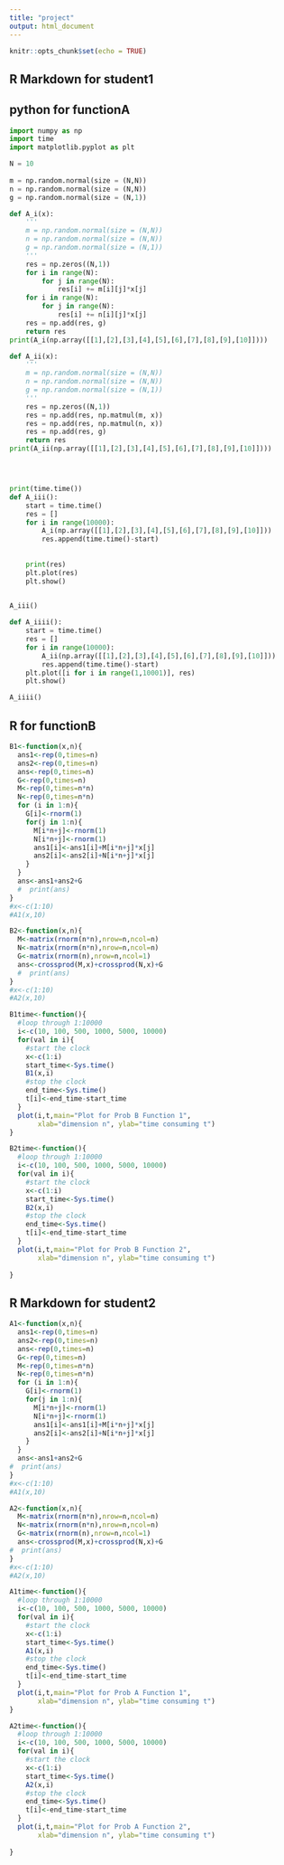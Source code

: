 ```yaml
---
title: "project"
output: html_document
---
```


```r
knitr::opts_chunk$set(echo = TRUE)
```

## R Markdown for student1
## python for functionA
```python

import numpy as np
import time
import matplotlib.pyplot as plt

N = 10
    
m = np.random.normal(size = (N,N))
n = np.random.normal(size = (N,N))
g = np.random.normal(size = (N,1))

def A_i(x):
    '''
    m = np.random.normal(size = (N,N))
    n = np.random.normal(size = (N,N))
    g = np.random.normal(size = (N,1))
    '''
    res = np.zeros((N,1))
    for i in range(N):
        for j in range(N):
            res[i] += m[i][j]*x[j]
    for i in range(N):
        for j in range(N):
            res[i] += n[i][j]*x[j]
    res = np.add(res, g)
    return res
print(A_i(np.array([[1],[2],[3],[4],[5],[6],[7],[8],[9],[10]])))

def A_ii(x):
    '''
    m = np.random.normal(size = (N,N))
    n = np.random.normal(size = (N,N))
    g = np.random.normal(size = (N,1))
    '''
    res = np.zeros((N,1))
    res = np.add(res, np.matmul(m, x))
    res = np.add(res, np.matmul(n, x))
    res = np.add(res, g)
    return res
print(A_ii(np.array([[1],[2],[3],[4],[5],[6],[7],[8],[9],[10]])))




print(time.time())
def A_iii():
    start = time.time()
    res = []
    for i in range(10000):
        A_i(np.array([[1],[2],[3],[4],[5],[6],[7],[8],[9],[10]]))
        res.append(time.time()-start)
    
    
    print(res)
    plt.plot(res)
    plt.show()
    

A_iii()

def A_iiii():
    start = time.time()
    res = []
    for i in range(10000):
        A_ii(np.array([[1],[2],[3],[4],[5],[6],[7],[8],[9],[10]]))
        res.append(time.time()-start)
    plt.plot([i for i in range(1,10001)], res)
    plt.show()

A_iiii()
```


## R for functionB
```r
B1<-function(x,n){
  ans1<-rep(0,times=n)
  ans2<-rep(0,times=n)
  ans<-rep(0,times=n)
  G<-rep(0,times=n)
  M<-rep(0,times=n*n)
  N<-rep(0,times=n*n)
  for (i in 1:n){
    G[i]<-rnorm(1)
    for(j in 1:n){
      M[i*n+j]<-rnorm(1)
      N[i*n+j]<-rnorm(1)
      ans1[i]<-ans1[i]+M[i*n+j]*x[j]
      ans2[i]<-ans2[i]+N[i*n+j]*x[j]
    }
  }
  ans<-ans1+ans2+G
  #  print(ans)
}
#x<-c(1:10)
#A1(x,10)

B2<-function(x,n){
  M<-matrix(rnorm(n*n),nrow=n,ncol=n)
  N<-matrix(rnorm(n*n),nrow=n,ncol=n)
  G<-matrix(rnorm(n),nrow=n,ncol=1)
  ans<-crossprod(M,x)+crossprod(N,x)+G
  #  print(ans)
}
#x<-c(1:10)
#A2(x,10)

B1time<-function(){
  #loop through 1:10000
  i<-c(10, 100, 500, 1000, 5000, 10000)
  for(val in i){
    #start the clock
    x<-c(1:i)
    start_time<-Sys.time()
    B1(x,i)
    #stop the clock
    end_time<-Sys.time()
    t[i]<-end_time-start_time
  }
  plot(i,t,main="Plot for Prob B Function 1",
       xlab="dimension n", ylab="time consuming t")
}

B2time<-function(){
  #loop through 1:10000
  i<-c(10, 100, 500, 1000, 5000, 10000)
  for(val in i){
    #start the clock
    x<-c(1:i)
    start_time<-Sys.time()
    B2(x,i)
    #stop the clock
    end_time<-Sys.time()
    t[i]<-end_time-start_time
  }
  plot(i,t,main="Plot for Prob B Function 2",
       xlab="dimension n", ylab="time consuming t")
  
}

```

## R Markdown for student2
```r
A1<-function(x,n){
  ans1<-rep(0,times=n)
  ans2<-rep(0,times=n)
  ans<-rep(0,times=n)
  G<-rep(0,times=n)
  M<-rep(0,times=n*n)
  N<-rep(0,times=n*n)
  for (i in 1:n){
    G[i]<-rnorm(1)
    for(j in 1:n){
      M[i*n+j]<-rnorm(1)
      N[i*n+j]<-rnorm(1)
      ans1[i]<-ans1[i]+M[i*n+j]*x[j]
      ans2[i]<-ans2[i]+N[i*n+j]*x[j]
    }
  }
  ans<-ans1+ans2+G
#  print(ans)
}
#x<-c(1:10)
#A1(x,10)

```


```r
A2<-function(x,n){
  M<-matrix(rnorm(n*n),nrow=n,ncol=n)
  N<-matrix(rnorm(n*n),nrow=n,ncol=n)
  G<-matrix(rnorm(n),nrow=n,ncol=1)
  ans<-crossprod(M,x)+crossprod(N,x)+G
#  print(ans)
}
#x<-c(1:10)
#A2(x,10)
```


```r
A1time<-function(){
  #loop through 1:10000
  i<-c(10, 100, 500, 1000, 5000, 10000)
  for(val in i){
    #start the clock
    x<-c(1:i)
    start_time<-Sys.time()
    A1(x,i)
    #stop the clock
    end_time<-Sys.time()
    t[i]<-end_time-start_time
  }
  plot(i,t,main="Plot for Prob A Function 1",
       xlab="dimension n", ylab="time consuming t")
}
```


```r
A2time<-function(){
  #loop through 1:10000
  i<-c(10, 100, 500, 1000, 5000, 10000)
  for(val in i){
    #start the clock
    x<-c(1:i)
    start_time<-Sys.time()
    A2(x,i)
    #stop the clock
    end_time<-Sys.time()
    t[i]<-end_time-start_time
  }
  plot(i,t,main="Plot for Prob A Function 2",
       xlab="dimension n", ylab="time consuming t")
  
}
```






